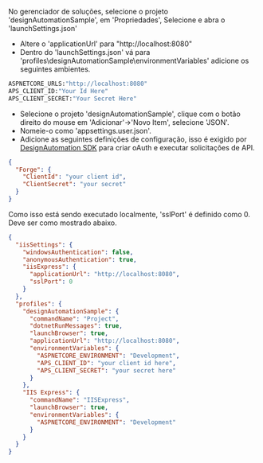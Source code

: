 No gerenciador de soluções, selecione o projeto 'designAutomationSample', em 'Propriedades',
Selecione e abra o 'launchSettings.json'

- Altere o 'applicationUrl' para "http://localhost:8080"
- Dentro do 'launchSettings.json' vá para 'profiles\designAutomationSample\environmentVariables' adicione os seguintes ambientes.

```bash
ASPNETCORE_URLS:"http://localhost:8080"
APS_CLIENT_ID:"Your Id Here"
APS_CLIENT_SECRET:"Your Secret Here"
```

- Selecione o projeto 'designAutomationSample', clique com o botão direito do mouse em 'Adicionar'->'Novo Item', selecione 'JSON'.
- Nomeie-o como 'appsettings.user.json'.
- Adicione as seguintes definições de configuração, isso é exigido por [DesignAutomation SDK](https://www.nuget.org/packages/Autodesk.Forge.DesignAutomation)
  para criar oAuth e executar solicitações de API.

```json title=appsettings.user.json
{
  "Forge": {
    "ClientId": "your client id",
    "ClientSecret": "your secret"
  }
}
```

Como isso está sendo executado localmente, 'sslPort' é definido como 0. Deve ser como mostrado abaixo.

```json title="launchSettings.json"
{
  "iisSettings": {
    "windowsAuthentication": false,
    "anonymousAuthentication": true,
    "iisExpress": {
      "applicationUrl": "http://localhost:8080",
      "sslPort": 0
    }
  },
  "profiles": {
    "designAutomationSample": {
      "commandName": "Project",
      "dotnetRunMessages": true,
      "launchBrowser": true,
      "applicationUrl": "http://localhost:8080",
      "environmentVariables": {
        "ASPNETCORE_ENVIRONMENT": "Development",
        "APS_CLIENT_ID": "your client id here",
        "APS_CLIENT_SECRET": "your secret here"
      }
    },
    "IIS Express": {
      "commandName": "IISExpress",
      "launchBrowser": true,
      "environmentVariables": {
        "ASPNETCORE_ENVIRONMENT": "Development"
      }
    }
  }
}
```
